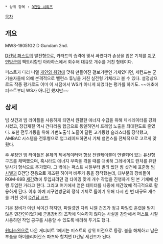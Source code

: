  * 상위 항목 : [[D건담 시리즈]]

[[목차]]

== 개요 ==
MWS-19051G2 D Gundam 2nd.

[[D건담 퍼스트]]의 발전형으로, 카라드의 습격에 맞서 싸웠다가 손상을 입은 기체를 [[지구연방군]]의 팩토리함인 아라하스에서 회수해 대규모 개수를 거친 형태이다.

퍼스트가 다리 니엘 [[건덕후|개인의 취향]]에 맞춰 만들어진 겉보기뿐인 기체였다면, 세컨드는 군 기술자들에 의해 본격적으로 밸런스 튜닝을 거친 실전형 기체라고 볼 수 있다. 설정상으로도 작중 평가로도 이미 이 시점에서 WS가 아니게 되었다는 평가를 하기도. ~~애초에 퍼스트부터 WS가 아니긴 했지만~~


== 상세 ==
빔 샷건과 빔 라이플을 사용하게 되면서 원활한 에너지 수급을 위해 제네레이터를 강화시켰고, 장갑재질 역시 건다리움 합금으로 통일하면서 프레임 노출을 최대한도로 줄였다. 또한 전투기동을 위해 가변노출식 노즐이 달린 고기동형 슬러스터를 장착했고, AMBAC 시스템을 전투형으로 업그레이드하면서 기체 밸런스를 전체적으로 고르게 맞췄다.

주 무장인 빔 라이플은 본체의 제네레이터와 항상 전원케이블이 연결되어 있는 유선형 구조를 채택했으며, 혹시라도 에너지 부족을 겪을 때를 대비해 그레네이드 런처를 유탄발사기 형식으로 추가했다. 그 밖에는 퍼스트 시절부터 빌려 썼던 빔 샷건에 표준형 [[빔 사벨]]과 D건담 전용으로 개조된 하이퍼 바주카 등을 장착했는데, 대부분의 장비들이 RGM-89B [[제간]]改에 투입되려던 걸 타이밍 맞게 개수 작업을 진행하게 된 본 기체에 선행 투입한 거라고 한다. 그리고 여기에서 얻은 데이터를 나중에 제간改에 적극적으로 활용하게 된다. 이후 아예 지구연방군의 정식 기체로 들이기 위해 다시 한 번 대규모 개수를 거친 것이 [[D건담 서드]].
 
기본 장비가 이런 식이긴 하지만, 파일럿인 다리 니엘 건즈가 정규 파일럿 훈련을 받지 않은 민간인이었기에 군용장비의 조작에 익숙하지 않다는 사실을 감안해서 퍼스트 시절 사용하던 작업 공구를 사용할 수 있도록 배려해 두기도 했다.

[[원더스완]]으로 나온 게더비트 1에서는 퍼스트의 상위 버전으로 등장. 볼을 해체하고 남은 부품을 하이클리어란스 파츠와 합치면 D건담 세컨드가 된다.

